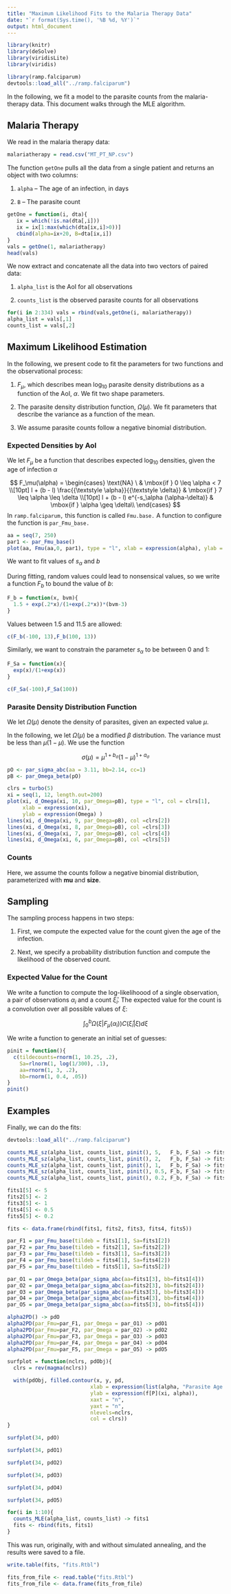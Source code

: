 ```yaml
---
title: "Maximum Likelihood Fits to the Malaria Therapy Data"
date: "`r format(Sys.time(), '%B %d, %Y')`"
output: html_document
---
```


```r
library(knitr)
library(deSolve)
library(viridisLite)
library(viridis)
```

```r
library(ramp.falciparum)
devtools::load_all("../ramp.falciparum")
```

In the following, we fit a model to the parasite counts from the malaria-therapy data. This document walks through the MLE algorithm. 

## Malaria Therapy

We read in the malaria therapy data:  

```r
malariatherapy = read.csv("MT_PT_NP.csv")
```

The function `getOne` pulls all the data from a single patient and returns an object with two columns: 

1. `alpha` -- The age of an infection, in days 

2. `B` -- The parasite count 

```r
getOne = function(i, dta){
   ix = which(!is.na(dta[,i]))
   ix = ix[1:max(which(dta[ix,i]>0))]
   cbind(alpha=ix+20, B=dta[ix,i])
}
vals = getOne(1, malariatherapy)
head(vals) 
```
We now extract and concatenate all the data into two vectors of paired data: 

1. `alpha_list` is the AoI for all observations 

2. `counts_list` is the observed parasite counts for all observations 

```r
for(i in 2:334) vals = rbind(vals,getOne(i, malariatherapy))
alpha_list = vals[,1]
counts_list = vals[,2]
```

## Maximum Likelihood Estimation 

In the following, we present code to fit the parameters for two functions and the observational process: 

1. $F_\mu,$ which describes mean $\log_{10}$ parasite density distributions as a function of the AoI, $\alpha.$ We fit two shape parameters.

2. The parasite density distribution function, $\Omega(\mu).$ We fit parameters that describe the variance as a function of the mean. 

3. We assume parasite counts follow a negative binomial distribution. 

### Expected Densities by AoI 

We let $F_\mu$ be a function that describes expected $\log_{10}$ densities, given the age of infection $\alpha$ 

$$
F_\mu(\alpha) = 
\begin{cases}
    \text{NA} \ & \mbox{if } 0 \leq \alpha < 7 \\[10pt]
      l + (b - l)  \frac{{\textstyle \alpha}}{{\textstyle \delta}}   & \mbox{if } 7 \leq \alpha \leq \delta  \\[10pt]
     l + (b - l) e^{-s_\alpha (\alpha-\delta)}   & \mbox{if } \alpha \geq \delta\\  
\end{cases}
$$
In `ramp.falciparum,`  this function is called `Fmu.base.` A function to configure the function is `par_Fmu_base.`

```r
aa = seq(7, 250)
par1 <- par_Fmu_base()
plot(aa, Fmu(aa,0, par1), type = "l", xlab = expression(alpha), ylab = expression(F[mu]))
```

We want to fit values of $s_\alpha$ and $b$

During fitting, random values could lead to nonsensical values, so we write a function $F_b$ to bound the value of $b$: 

```r
F_b = function(x, bvm){
  1.5 + exp(.2*x)/(1+exp(.2*x))*(bvm-3)
}
```

Values between 1.5 and 11.5 are allowed: 

```r
c(F_b(-100, 13),F_b(100, 13))
```

Similarly, we want to constrain the parameter $s_\alpha$ to be between 0 and 1: 

```r
F_Sa = function(x){
  exp(x)/(1+exp(x))
}
```

```r
c(F_Sa(-100),F_Sa(100))
```

### Parasite Density Distribution Function 

We let $\Omega(\mu)$ denote the density of parasites, given an expected value $\mu.$

In the following, we let $\Omega(\mu)$ be a modified $\beta$ distribution. The variance must be less than $\mu (1-\mu).$  We use the function 

$$ 
\sigma(\mu) = \mu^{1+b_\sigma}(1-\mu)^{1+a_\sigma}
$$

```r
pO <- par_sigma_abc(aa = 3.11, bb=2.14, cc=1)
pB <- par_Omega_beta(pO)
```

```r
clrs = turbo(5)
xi = seq(1, 12, length.out=200)
plot(xi, d_Omega(xi, 10, par_Omega=pB), type = "l", col = clrs[1], 
     xlab = expression(xi), 
     ylab = expression(Omega) )
lines(xi, d_Omega(xi, 9, par_Omega=pB), col =clrs[2])
lines(xi, d_Omega(xi, 8, par_Omega=pB), col =clrs[3])
lines(xi, d_Omega(xi, 7, par_Omega=pB), col =clrs[4])
lines(xi, d_Omega(xi, 6, par_Omega=pB), col =clrs[5])
```


### Counts 

Here, we assume the counts follow a negative binomial distribution, parameterized with **mu** and **size**. 

## Sampling 

The sampling process happens in two steps: 

1. First, we compute the expected value for the count given the age of the infection.

2. Next, we specify a probability distribution function and compute the likelihood of the observed count.

### Expected Value for the Count

We write a function to compute the log-likelihoood of a single observation, a pair of observations $\alpha_i$ and a count $\hat \xi_i.$ The expected value for the count is a convolution over all possible values of $\xi$: 

$$\int_0^b \Omega(\xi | F_\mu(\alpha_i)) C(\hat \xi_i | \xi) d\xi$$

We write a function to generate an initial set of guesses: 

```r
pinit = function(){
  c(tildecounts=rnorm(1, 10.25, .2), 
    Sa=rlnorm(1, log(1/300), .1), 
    aa=rnorm(1, 3, .2), 
    bb=rnorm(1, 0.4, .05))
}
pinit() 
```

## Examples

Finally, we can do the fits: 

```r
devtools::load_all("../ramp.falciparum")
```


```r
counts_MLE_sz(alpha_list, counts_list, pinit(), 5,   F_b, F_Sa) -> fits1
counts_MLE_sz(alpha_list, counts_list, pinit(), 2,   F_b, F_Sa) -> fits2
counts_MLE_sz(alpha_list, counts_list, pinit(), 1,   F_b, F_Sa) -> fits3
counts_MLE_sz(alpha_list, counts_list, pinit(), 0.5, F_b, F_Sa) -> fits4
counts_MLE_sz(alpha_list, counts_list, pinit(), 0.2, F_b, F_Sa) -> fits5
```

```r
fits1[5] <- 5
fits2[5] <- 2
fits3[5] <- 1
fits4[5] <- 0.5
fits5[5] <- 0.2
```

```r
fits <- data.frame(rbind(fits1, fits2, fits3, fits4, fits5)) 
```

```r
par_F1 = par_Fmu_base(tildeb = fits1[1], Sa=fits1[2])
par_F2 = par_Fmu_base(tildeb = fits2[1], Sa=fits2[2])
par_F3 = par_Fmu_base(tildeb = fits3[1], Sa=fits3[2])
par_F4 = par_Fmu_base(tildeb = fits4[1], Sa=fits4[2])
par_F5 = par_Fmu_base(tildeb = fits5[1], Sa=fits5[2])
```

```r
par_O1 = par_Omega_beta(par_sigma_abc(aa=fits1[3], bb=fits1[4]))
par_O2 = par_Omega_beta(par_sigma_abc(aa=fits2[3], bb=fits2[4]))
par_O3 = par_Omega_beta(par_sigma_abc(aa=fits3[3], bb=fits3[4]))
par_O4 = par_Omega_beta(par_sigma_abc(aa=fits4[3], bb=fits4[4]))
par_O5 = par_Omega_beta(par_sigma_abc(aa=fits5[3], bb=fits5[4]))
```

```r
alpha2PD() -> pdO 
alpha2PD(par_Fmu=par_F1, par_Omega = par_O1) -> pdO1 
alpha2PD(par_Fmu=par_F2, par_Omega = par_O2) -> pdO2 
alpha2PD(par_Fmu=par_F3, par_Omega = par_O3) -> pdO3 
alpha2PD(par_Fmu=par_F4, par_Omega = par_O4) -> pdO4 
alpha2PD(par_Fmu=par_F5, par_Omega = par_O5) -> pdO5 
```

```r
surfplot = function(nclrs, pdObj){
  clrs = rev(magma(nclrs))

  with(pdObj, filled.contour(x, y, pd, 
                           xlab = expression(list(alpha, "Parasite Age (in Days)")), 
                           ylab = expression(f[P](xi, alpha)), 
                           xaxt = "n", 
                           yaxt = "n", 
                           nlevels=nclrs, 
                           col = clrs))
}
```

```r
surfplot(34, pdO)
```

```r
surfplot(34, pdO1)
```
```r
surfplot(34, pdO2)
```

```r
surfplot(34, pdO3)
```

```r
surfplot(34, pdO4)
```
```r
surfplot(34, pdO5)
```

```r
for(i in 1:10){
  counts_MLE(alpha_list, counts_list) -> fits1
  fits <- rbind(fits, fits1)
} 
```

This was run, originally, with and without simulated annealing, and the results were saved to a file. 

```r
write.table(fits, "fits.Rtbl")
```

```r
fits_from_file <- read.table("fits.Rtbl")
fits_from_file <- data.frame(fits_from_file)
```


